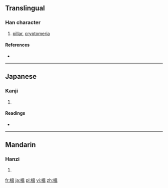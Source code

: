 {{also|榅}}
==Translingual==

===Han character===
{{Han char|rn=75|rad=木|as=10|sn=14|four=|canj=木田人廿 (DWOT)}}

# [[pillar]], [[cryptomeria]]

====References====
* {{Han ref|kx=0544.210|dkj=15277|dj=0932.050|hdz=21264.071|uh=69B2|ud=27058}}

----

==Japanese==

===Kanji===
{{ja-kanji|grade=|rs=木10}}

# {{defn|lang=ja|sort=木10}}

====Readings====
* {{ja-readings|on=[[おつ]] (otsu), [[おち]] (ochi), [[うん]] (un)|kun=[[すぎ]] (sugi)}}

----

==Mandarin==

===Hanzi===
{{cmn-hanzi|sim=榅|pin=[[yún]] ([[yun2]])|wg=yün<sup>2</sup>}}

# {{defn|lang=cmn|sort=木10}}

[[fr:榲]]
[[ja:榲]]
[[pl:榲]]
[[vi:榲]]
[[zh:榲]]